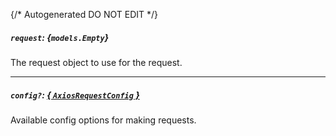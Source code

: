 {/* Autogenerated DO NOT EDIT  */}

##### `request`: *{`models.Empty`}*
The request object to use for the request.
<Collapsible openLabel={Labels.showProperties} closeLabel={Labels.hideProperties}>
    <Empty/>
</Collapsible>

---
##### `config?`: [*{ `AxiosRequestConfig` }*](https://axios-http.com/docs/req_config)
Available config options for making requests.


